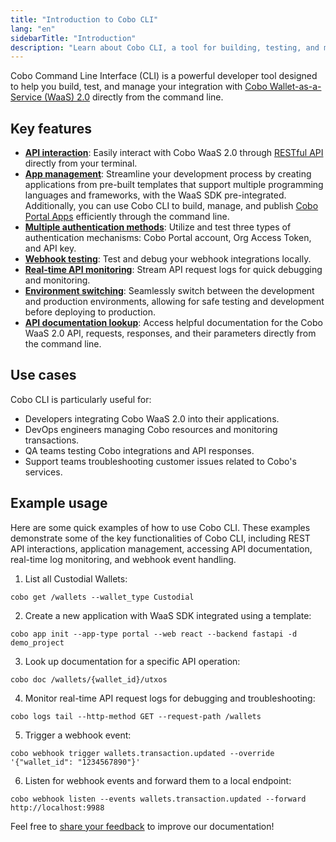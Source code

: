 ```yaml
---
title: "Introduction to Cobo CLI"
lang: "en"
sidebarTitle: "Introduction"
description: "Learn about Cobo CLI, a tool for building, testing, and managing WaaS 2.0 integrations."
---
```


Cobo Command Line Interface (CLI) is a powerful developer tool designed to help you build, test, and manage your integration with [Cobo Wallet-as-a-Service (WaaS) 2.0](/v2/guides/overview/introduction) directly from the command line.

## Key features

- **[API interaction](/v2/developer-tools/cobo-cli/get-requests)**: Easily interact with Cobo WaaS 2.0 through [RESTful API](/v2/api-references/playground) directly from your terminal.
- **[App management](/v2/developer-tools/cobo-cli/app-init)**: Streamline your development process by creating applications from pre-built templates that support multiple programming languages and frameworks, with the WaaS SDK pre-integrated. Additionally, you can use Cobo CLI to build, manage, and publish [Cobo Portal Apps](/v2/apps/introduction) efficiently through the command line.
- **[Multiple authentication methods](/v2/developer-tools/cobo-cli/login-and-authentication)**: Utilize and test three types of authentication mechanisms: Cobo Portal account, Org Access Token, and API key.
- **[Webhook testing](/v2/developer-tools/cobo-cli/trigger-events)**: Test and debug your webhook integrations locally.
- **[Real-time API monitoring](/v2/developer-tools/cobo-cli/real-time-logs)**: Stream API request logs for quick debugging and monitoring.
- **[Environment switching](/v2/developer-tools/cobo-cli/global-options#environment-selection-e-env)**: Seamlessly switch between the development and production environments, allowing for safe testing and development before deploying to production.
- **[API documentation lookup](/v2/developer-tools/cobo-cli/api-documentation)**: Access helpful documentation for the Cobo WaaS 2.0 API, requests, responses, and their parameters directly from the command line.

## Use cases

Cobo CLI is particularly useful for:

- Developers integrating Cobo WaaS 2.0 into their applications.
- DevOps engineers managing Cobo resources and monitoring transactions.
- QA teams testing Cobo integrations and API responses.
- Support teams troubleshooting customer issues related to Cobo's services.


## Example usage

Here are some quick examples of how to use Cobo CLI. These examples demonstrate some of the key functionalities of Cobo CLI, including REST API interactions, application management, accessing API documentation, real-time log monitoring, and webhook event handling.

1. List all Custodial Wallets:

```shell
cobo get /wallets --wallet_type Custodial 
```

2. Create a new application with WaaS SDK integrated using a template:

```shell
cobo app init --app-type portal --web react --backend fastapi -d demo_project
```

3. Look up documentation for a specific API operation:

```shell
cobo doc /wallets/{wallet_id}/utxos
```

4. Monitor real-time API request logs for debugging and troubleshooting:

```shell
cobo logs tail --http-method GET --request-path /wallets
```

5. Trigger a webhook event:

```shell
cobo webhook trigger wallets.transaction.updated --override '{"wallet_id": "1234567890"}'
```

6. Listen for webhook events and forward them to a local endpoint:

```shell
cobo webhook listen --events wallets.transaction.updated --forward http://localhost:9988
```

<Tip>Feel free to [share your feedback](https://forms.zohopublic.com/cobo/form/DocumentFeedbackForm/formperma/QvLOhxJv1_JMsJ-1dleZ8Itb_7rzN-LtgvsDdxosoVI) to improve our documentation!</Tip>